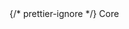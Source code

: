 <div style={{ float: "left", display: "table-column", width: "20%" }}>
  {/* prettier-ignore */}
  <span
    style={{
      background: "#E9F5EE",
      color: "#32A673",
      borderRadius: "10px",
      fontSize: ".8em",
      padding: "2px 10px",
      display: "inline-block",
      fontWeight: "500",
      letterSpacing: ".5px",
      whiteSpace: "nowrap"
    }}
  >Core</span>
</div>
